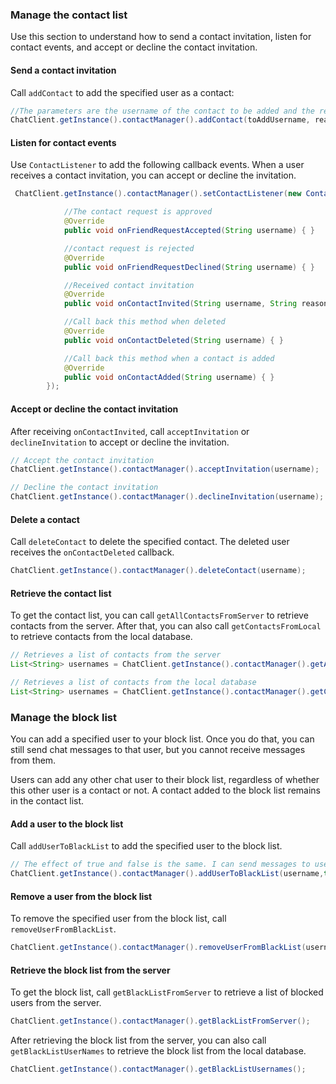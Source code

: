<PlatformWrapper platform="android">

### Manage the contact list

Use this section to understand how to send a contact invitation, listen for contact events, and accept or decline the contact invitation.

#### Send a contact invitation

Call `addContact` to add the specified user as a contact:

```java
//The parameters are the username of the contact to be added and the reason for adding
ChatClient.getInstance().contactManager().addContact(toAddUsername, reason);
```

#### Listen for contact events

Use `ContactListener` to add the following callback events. When a user receives a contact invitation, you can accept or decline the invitation. 

```java
 ChatClient.getInstance().contactManager().setContactListener(new ContactListener() {

            //The contact request is approved
            @Override
            public void onFriendRequestAccepted(String username) { }

            //contact request is rejected
            @Override
            public void onFriendRequestDeclined(String username) { }

            //Received contact invitation
            @Override
            public void onContactInvited(String username, String reason) { }

            //Call back this method when deleted
            @Override
            public void onContactDeleted(String username) { }

            //Call back this method when a contact is added
            @Override
            public void onContactAdded(String username) { }
        });
```

#### Accept or decline the contact invitation

After receiving `onContactInvited`, call `acceptInvitation` or `declineInvitation` to accept or decline the invitation.

```java
// Accept the contact invitation
ChatClient.getInstance().contactManager().acceptInvitation(username);

// Decline the contact invitation
ChatClient.getInstance().contactManager().declineInvitation(username);
```

#### Delete a contact

Call `deleteContact` to delete the specified contact. The deleted user receives the `onContactDeleted` callback.

```java
ChatClient.getInstance().contactManager().deleteContact(username);
```

#### Retrieve the contact list

To get the contact list, you can call `getAllContactsFromServer` to retrieve contacts from the server. After that, you can also call `getContactsFromLocal` to retrieve contacts from the local database.

```java
// Retrieves a list of contacts from the server
List<String> usernames = ChatClient.getInstance().contactManager().getAllContactsFromServer();

// Retrieves a list of contacts from the local database
List<String> usernames = ChatClient.getInstance().contactManager().getContactsFromLocal
```

### Manage the block list

You can add a specified user to your block list. Once you do that, you can still send chat messages to that user, but you cannot receive messages from them. 

<div class="note alert">Users can add any other chat user to their block list, regardless of whether this other user is a contact or not. A contact added to the block list remains in the contact list.</div>

#### Add a user to the block list

Call `addUserToBlackList` to add the specified user to the block list.

```java
// The effect of true and false is the same. I can send messages to users on the blacklist, but I cannot receive them when they send me messages.
ChatClient.getInstance().contactManager().addUserToBlackList(username,true);
```


#### Remove a user from the block list

To remove the specified user from the block list, call `removeUserFromBlackList`.

```java
ChatClient.getInstance().contactManager().removeUserFromBlackList(username);
```

#### Retrieve the block list from the server

To get the block list, call `getBlackListFromServer` to retrieve a list of blocked users from the server. 

```java
ChatClient.getInstance().contactManager().getBlackListFromServer();
```

After retrieving the block list from the server, you can also call `getBlackListUserNames` to retrieve the block list from the local database.

```java
ChatClient.getInstance().contactManager().getBlackListUsernames();
```

</PlatformWrapper>
